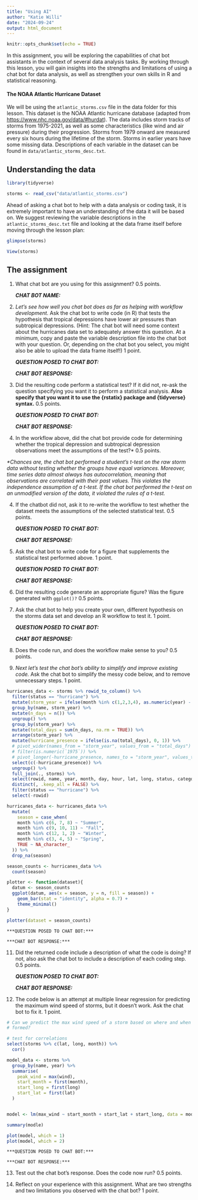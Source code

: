 ```yaml
---
title: "Using AI"
author: "Katie Willi"
date: "2024-09-24"
output: html_document
---
```


```r
knitr::opts_chunk$set(echo = TRUE)
```

In this assignment, you will be exploring the capabilities of chat bot assistants in the context of several data analysis tasks. By working through this lesson, you will gain insights into the strengths and limitations of using a chat bot for data analysis, as well as strengthen your own skills in R and statistical reasoning.

#### The NOAA Atlantic Hurricane Dataset

We will be using the `atlantic_storms.csv` file in the data folder for this lesson. This dataset is the NOAA Atlantic hurricane database (adapted from <https://www.nhc.noaa.gov/data/#hurdat>).  The data includes storm tracks of storms from 1975-2021, as well as some characteristics (like wind and air pressure) during their progression. Storms from 1979 onward are measured every six hours during the lifetime of the storm. Storms in earlier years have some missing data. Descriptions of each variable in the dataset can be found in `data/atlantic_storms_desc.txt`.

## Understanding the data

```r
library(tidyverse)

storms <- read_csv("data/atlantic_storms.csv") 
```

Ahead of asking a chat bot to help with a data analysis or coding task, it is extremely important to have an understanding of the data it will be based on. We suggest reviewing the variable descriptions in the `atlantic_storms_desc.txt` file and looking at the data frame itself before moving through the lesson plan:

```r
glimpse(storms)

View(storms)
```

## The assignment

1)  What chat bot are you using for this assignment? 0.5 points.

    ***CHAT BOT NAME:***

2)  *Let's see how well you chat bot does as far as helping with workflow development.* Ask the chat bot to write code (in R) that tests the hypothesis that tropical depressions have lower air pressures than subtropical depressions. (Hint: The chat bot will need some context about the hurricanes data set to adequately answer this question. At a minimum, copy and paste the variable description file into the chat bot with your question. Or, depending on the chat bot you select, you might also be able to upload the data frame itself!) 1 point.

    ***QUESTION POSED TO CHAT BOT:***

    ***CHAT BOT RESPONSE:***

3)  Did the resulting code perform a statistical test? If it did not, re-ask the question specifying you want it to perform a statistical analysis. **Also specify that you want it to use the {rstatix} package and {tidyverse} syntax.** 0.5 points.

    ***QUESTION POSED TO CHAT BOT:***

    ***CHAT BOT RESPONSE:***

4)  In the workflow above, did the chat bot provide code for determining whether the tropical depression and subtropical depression observations meet the assumptions of the test?\* 0.5 points.

*\*Chances are, the chat bot performed a student's t-test on the raw storm data without testing whether the groups have equal variances. Moreover, time series data almost always has autocorrelation, meaning that observations are correlated with their past values. This violates the independence assumption of a t-test. If the chat bot performed the t-test on an unmodified version of the data, it violated the rules of a t-test.*

4)  If the chatbot did not, ask it to re-write the workflow to test whether the dataset meets the assumptions of the selected statistical test. 0.5 points.

    ***QUESTION POSED TO CHAT BOT:***

    ***CHAT BOT RESPONSE:***

6)  Ask the chat bot to write code for a figure that supplements the statistical test performed above. 1 point.

    ***QUESTION POSED TO CHAT BOT:***

    ***CHAT BOT RESPONSE:***

7)  Did the resulting code generate an appropriate figure? Was the figure generated with `ggplot()?` 0.5 points.

8)  Ask the chat bot to help you create your own, different hypothesis on the storms data set and develop an R workflow to test it. 1 point.

    ***QUESTION POSED TO CHAT BOT:***

    ***CHAT BOT RESPONSE:***

9)  Does the code run, and does the workflow make sense to you? 0.5 points.

10) *Next let's test the chat bot's ability to simplify and improve existing code.* Ask the chat bot to simplify the messy code below, and to remove unnecessary steps. 1 point.

```r
hurricanes_data <- storms %>% rowid_to_column() %>%
  filter(status == "hurricane") %>%
  mutate(storm_year = ifelse(month %in% c(1,2,3,4), as.numeric(year) - 1, as.numeric(year))) %>%
  group_by(name, storm_year) %>%
  mutate(n_days = n()) %>%
  ungroup() %>% 
  group_by(storm_year) %>%
  mutate(total_days = sum(n_days, na.rm = TRUE)) %>%
  arrange(storm_year) %>% 
  mutate(hurricane_presence = ifelse(is.na(total_days), 0, 1)) %>%
  # pivot_wider(names_from = "storm_year", values_from = "total_days") %>%
  # filter(is.numeric(`1975`)) %>%
  # pivot_longer(-hurricane_presence, names_to = "storm_year", values_to = "total_days") %>%
  select(c(-hurricane_presence)) %>%
  ungroup() %>%
  full_join(., storms) %>%
  select(rowid, name, year, month, day, hour, lat, long, status, category, wind, pressure, tropicalstorm_force_diameter, hurricane_force_diameter) %>%
  distinct(, .keep_all = FALSE) %>%
  filter(status == "hurricane") %>%
  select(-rowid)

hurricanes_data <- hurricanes_data %>%
  mutate(
    season = case_when(
    month %in% c(6, 7, 8) ~ "Summer",
    month %in% c(9, 10, 11) ~ "Fall",
    month %in% c(12, 1, 2) ~ "Winter",
    month %in% c(3, 4, 5) ~ "Spring",
    TRUE ~ NA_character_
  )) %>%
  drop_na(season)

season_counts <- hurricanes_data %>%
  count(season)

plotter <- function(dataset){
  datum <- season_counts
  ggplot(datum, aes(x = season, y = n, fill = season)) +
    geom_bar(stat = "identity", alpha = 0.7) +
    theme_minimal()
}

plotter(dataset = season_counts)
```

         
    ***QUESTION POSED TO CHAT BOT:***

    ***CHAT BOT RESPONSE:***


11) Did the returned code include a description of what the code is doing? If not, also ask the chat bot to include a description of each coding step. 0.5 points. 

    ***QUESTION POSED TO CHAT BOT:***

    ***CHAT BOT RESPONSE:***

12) The code below is an attempt at multiple linear regression for predicting the maximum wind speed of storms, but it doesn't work. Ask the chat bot to fix it. 1 point. 

```r
# Can we predict the max wind speed of a storm based on where and when it
# formed?

# test for correlations
select(storms %>% c(lat, long, month)) %>%
  cor()

model_data <- storms %>%
  group_by(name, year) %>%
  summarise(
    peak_wind = max(wind),           
    start_month = first(month),                   
    start_long = first(long)
    start_lat = first(lat)
  ) 


model <- lm(max_wind ~ start_month + start_lat + start_long, data = model_data)

summary(modle)

plot(model, which = 1)
plot(model, which = 2)
```

    ***QUESTION POSED TO CHAT BOT:***

    ***CHAT BOT RESPONSE:***


13) Test out the chat bot's response. Does the code now run? 0.5 points. 

14) Reflect on your experience with this assignment. What are two strengths and two limitations you observed with the chat bot? 1 point.



